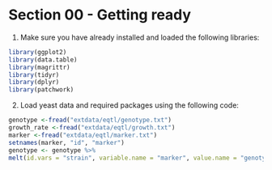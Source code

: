 # Section 00 - Getting ready
1. Make sure you have already installed and loaded the following libraries:
```r
library(ggplot2)
library(data.table)
library(magrittr)
library(tidyr)
library(dplyr)
library(patchwork)
```

2. Load yeast data and required packages using the following code:
```r
genotype <-fread("extdata/eqtl/genotype.txt")
growth_rate <-fread("extdata/eqtl/growth.txt")
marker <-fread("extdata/eqtl/marker.txt")
setnames(marker, "id", "marker")
genotype <- genotype %>%
melt(id.vars = "strain", variable.name = "marker", value.name = "genotype")
```